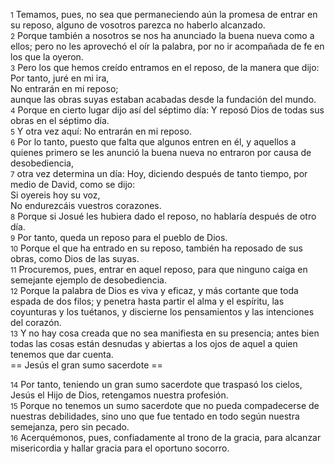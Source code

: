 {{anchor|1}} <small>1</small> Temamos, pues, no sea que permaneciendo aún la promesa de entrar en su reposo, alguno de vosotros parezca no haberlo alcanzado.<br>
{{anchor|2}} <small>2</small> Porque también a nosotros se nos ha anunciado la buena nueva como a ellos; pero no les aprovechó el oír la palabra, por no ir acompañada de fe en los que la oyeron.<br>
{{anchor|3}} <small>3</small> Pero los que hemos creído entramos en el reposo, de la manera que dijo:<br>
Por tanto, juré en mi ira,<br>
No entrarán en mi reposo;<br>
aunque las obras suyas estaban acabadas desde la fundación del mundo.<br>
{{anchor|4}} <small>4</small> Porque en cierto lugar dijo así del séptimo día: Y reposó Dios de todas sus obras en el séptimo día.<br>
{{anchor|5}} <small>5</small> Y otra vez aquí: No entrarán en mi reposo.<br>
{{anchor|6}} <small>6</small> Por lo tanto, puesto que falta que algunos entren en él, y aquellos a quienes primero se les anunció la buena nueva no entraron por causa de desobediencia,<br>
{{anchor|7}} <small>7</small> otra vez determina un día: Hoy, diciendo después de tanto tiempo, por medio de David, como se dijo:<br>
Si oyereis hoy su voz,<br>
No endurezcáis vuestros corazones.<br>
{{anchor|8}} <small>8</small> Porque si Josué les hubiera dado el reposo, no hablaría después de otro día.<br>
{{anchor|9}} <small>9</small> Por tanto, queda un reposo para el pueblo de Dios.<br>
{{anchor|10}} <small>10</small> Porque el que ha entrado en su reposo, también ha reposado de sus obras, como Dios de las suyas.<br>
{{anchor|11}} <small>11</small> Procuremos, pues, entrar en aquel reposo, para que ninguno caiga en semejante ejemplo de desobediencia.<br>
{{anchor|12}} <small>12</small> Porque la palabra de Dios es viva y eficaz, y más cortante que toda espada de dos filos; y penetra hasta partir el alma y el espíritu, las coyunturas y los tuétanos, y discierne los pensamientos y las intenciones del corazón.<br>
{{anchor|13}} <small>13</small> Y no hay cosa creada que no sea manifiesta en su presencia; antes bien todas las cosas están desnudas y abiertas a los ojos de aquel a quien tenemos que dar cuenta.<br>
== Jesús el gran sumo sacerdote ==

{{anchor|14}} <small>14</small> Por tanto, teniendo un gran sumo sacerdote que traspasó los cielos, Jesús el Hijo de Dios, retengamos nuestra profesión.<br>
{{anchor|15}} <small>15</small> Porque no tenemos un sumo sacerdote que no pueda compadecerse de nuestras debilidades, sino uno que fue tentado en todo según nuestra semejanza, pero sin pecado.<br>
{{anchor|16}} <small>16</small> Acerquémonos, pues, confiadamente al trono de la gracia, para alcanzar misericordia y hallar gracia para el oportuno socorro.<br>
